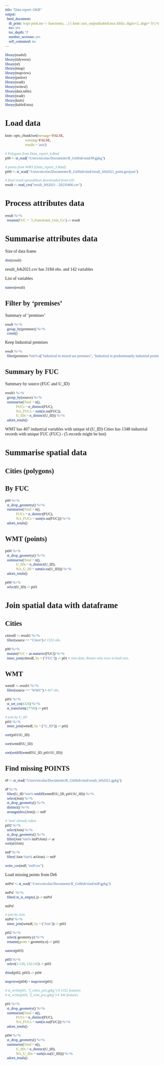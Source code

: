 ```yaml
---
title: "Data report: OKR"
output:
  html_document:
    df_print: !expr print.me <- function(x, ...) { knitr::asis_output(kableExtra::kbl(x, digits=2, align= 'lr') %>% kable_styling(full_width = F))}
    toc: yes
    toc_depth: '3'
    number_sections: yes
    self_contained: no
---
```


<!-- https://bookdown.org/yihui/rmarkdown/html-document.html#data-frame-printing -->

```{=html}
<style>
* {font-family: "Trebuchet MS"}h1{font-size: 190%}h2{font-size: 160%}h3{font-size: 150%}h4{font-size: 130%}h5{font-size: 110%}h6{font-size: 90%}
.r code {
    white-space: pre;
}
</style>
```
```r
library(readxl)
library(tidyverse)
library(sf)
library(tmap)
library(mapview)
library(janitor)
library(readr)
library(writexl)
library(data.table)
library(readr)
library(knitr)
library(kableExtra)
```

# Load data

```r
knitr::opts_chunk$set(message=FALSE, 
                      warning=FALSE,
                      results = 'asis')
```

```r
# Polygons from Data_report_6.Rmd
p00 <- st_read("/Users/nicolas/Documents/R_GitHub/sind/fP.gpkg")

# points from WMT (Data_report_3.Rmd)
pi00 <- st_read("/Users/nicolas/Documents/R_GitHub/sind/result_feb2021_point.geojson")

# final result spreadsheet downloaded from GD
result <- read_csv("result_feb2021 - 20210406.csv")
```

# Process attributes data

```r
result %>%
  rename(FUC = `3_Functional_Unit_Co`) -> result
```

# Summarise attributes data

Size of data frame  
```r
dim(result)
```

result_feb2021.csv has 3184 obs. and 142 variables

List of variables  
```r
names(result)
```

## Filter by 'premises'

Summary of 'premises'
```r
result %>%
  group_by(premises) %>%
  count()
```

Keep Industrial premises

```r
result %>%
  filter(premises %in% c("Industrial in mixed use premises", "Industrial in predominantly industrial premises")) -> result1
```

## Summary by FUC

Summary by source (FUC and U_ID)
```r
result1 %>%
  group_by(source) %>%
  summarise(Total = n(),
            FUCs = n_distinct(FUC),
            NA_FUCs = sum(is.na(FUC)),
            U_IDs = n_distinct(U_ID)) %>%
  adorn_totals()
```

WMT has 407 industrial variables with unique id (U_ID)
Cities has 1348 industrial records with unique FUC (FUC) - (5 records might be lost)

# Summarise spatial data

## Cities (polygons)

## By FUC

```r
p00 %>%
  st_drop_geometry() %>%
  summarise(Total = n(),
            FUCs = n_distinct(FUC),
            NA_FUCs = sum(is.na(FUC))) %>%
  adorn_totals()
```

## WMT (points)

```r
pi00 %>%
  st_drop_geometry() %>%
  summarise(Total = n(),
            U_IDs = n_distinct(U_ID),
            NA_U_ID = sum(is.na(U_ID))) %>%
  adorn_totals()
```

```r
pi00 %>%
  select(U_ID) -> pi01
```

# Join spatial data with dataframe

## Cities
```r
citiesdf <- result1 %>%
  filter(source == "Cities") # 1353 obs.
```

```r
p00 %>%
  mutate(FUC = as.numeric(FUC)) %>%
  inner_join(citiesdf, by = ("FUC")) -> p01 # Join data. Retain only rows in both sets.
```


## WMT
```r
wmtdf <- result1 %>%
  filter(source == "WMT") # 407 obs.
```

```r
pi01 %>%
  st_set_crs(4326) %>%
  st_transform(27700) -> pi01
```

```r
# join by U_ID
pi01 %>%
  inner_join(wmtdf, by = ("U_ID")) -> pi02
```

```r
sort(pi01$U_ID)
```

```r
sort(wmtdf$U_ID)
```

```r
sort(setdiff(wmtdf$U_ID, pi01$U_ID))
```

## Find missing POINTS
```r
rP <- st_read("/Users/nicolas/Documents/R_GitHub/sind/result_feb2021.gpkg")
```

```r
rP %>%
  filter(U_ID %in% setdiff(wmtdf$U_ID, pi01$U_ID)) %>%
  select(Join) %>%
  st_drop_geometry() %>%
  distinct() %>%
  arrange(desc(Join)) -> miP
```

```r
# 'Join' already taken
pi02 %>%
  select(Join) %>%
  st_drop_geometry() %>%
  filter(Join %in% miP$Join) -> at
sort(at$Join)
```

```r
miP %>%
  filter(!Join %in% at$Join) -> miP
```

```r
write_csv(miP, "miP.csv")
```

Load missing points from Dr6
```r
miPsf <- st_read("/Users/nicolas/Documents/R_GitHub/sind/miP.gpkg")
```

```r
miPsf  %>% 
  filter(!st_is_empty(.)) -> miPsf 
```

```r
miPsf
```

```r
# join by Join
miPsf %>%
  inner_join(wmtdf, by = ("Join")) -> pi03
```

```r
pi02 %>%
  select(-geometry.y) %>%
  rename(geom = geometry.x) -> pi02
```

```r
names(pi03)
```


```r
pi03 %>%
  select(1:130, 132:143) -> pi03
```

```r
rbind(pi02, pi03) -> pi04
```

```r
mapview(pi04) + mapview(p01)
```

```r
# st_write(p01, "f_cities_pol.gpkg") # 1352 features
# st_write(pi04, "f_wmt_poi.gpkg") # 346 features
```

```r
p01 %>%
  st_drop_geometry() %>%
  summarise(Total = n(),
            FUCs = n_distinct(FUC),
            NA_FUCs = sum(is.na(FUC))) %>%
  adorn_totals()
```

```r
pi04 %>%
  st_drop_geometry() %>%
  summarise(Total = n(),
            U_IDs = n_distinct(U_ID),
            NA_U_IDs = sum(is.na(U_ID))) %>%
  adorn_totals()
```

